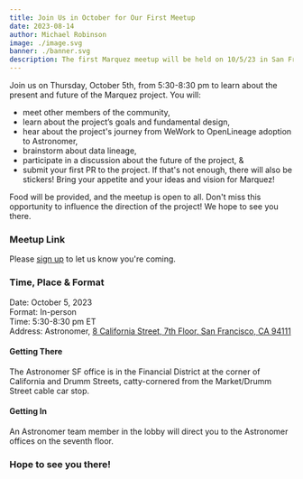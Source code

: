 ```yaml
---
title: Join Us in October for Our First Meetup
date: 2023-08-14
author: Michael Robinson
image: ./image.svg
banner: ./banner.svg
description: The first Marquez meetup will be held on 10/5/23 in San Francisco at Astronomer's HQ. 
---
```


Join us on Thursday, October 5th, from 5:30-8:30 pm to learn about the present 
and future of the Marquez project. You will: 
- meet other members of the community, 
- learn about the project’s goals and fundamental design, 
- hear about the project's journey from WeWork to OpenLineage adoption to Astronomer,
- brainstorm about data lineage, 
- participate in a discussion about the future of the project, &
- submit your first PR to the project. 
If that's not enough, there will also be stickers! Bring your appetite and your 
ideas and vision for Marquez!

Food will be provided, and the meetup is open to all. Don't miss this opportunity 
to influence the direction of the project! We hope to see you there. 

### Meetup Link 

Please 
[sign up](https://www.meetup.com/meetup-group-bnfqymxe/events/295444209/?utm_medium=referral&utm_campaign=share-btn_savedevents_share_modal&utm_source=link) to let us know you're coming.

### Time, Place & Format

Date: October 5, 2023  
Format: In-person  
Time: 5:30-8:30 pm ET  
Address: Astronomer, [8 California Street, 7th Floor, San Francisco, CA 94111](https://goo.gl/maps/7UxfePDNPkneyc8v5?coh=178571&entry=tt)

#### Getting There
The Astronomer SF office is in the Financial District at the corner of California
and Drumm Streets, catty-cornered from the Market/Drumm Street cable car stop.

#### Getting In 
An Astronomer team member in the lobby will direct you to the Astronomer offices 
on the seventh floor.

### Hope to see you there!